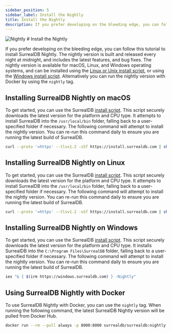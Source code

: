 ```yaml
---
sidebar_position: 5
sidebar_label: Install the Nightly
title: Install the Nightly
description: If you prefer developing on the bleeding edge, you can follow this tutorial to install SurrealDB Nightly. The nightly version is built and released every night at midnight.
---
```



<div class="flag-title">
	<Image
		alt="Nightly"
		width={42}
		height={42}
		src={{
			light: LightLogo,
			dark: DarkLogo,
		}}
	/>
	# Install the Nightly
</div>

If you prefer developing on the bleeding edge, you can follow this tutorial to install SurrealDB Nightly. The nightly version is built and released every night at midnight, and includes the latest features, and bug fixes. The nightly version is available for macOS, Linux, and Windows operating systems, and can be installed using the [Linux or Unix install script](https://github.com/surrealdb/install.surrealdb.com), or using the [Windows install script](https://github.com/surrealdb/windows.surrealdb.com). Alternatively you can run the nightly version with Docker by using the `nightly` tag.

## Installing SurrealDB Nightly on macOS

To get started, you can use the SurrealDB [install script](https://github.com/surrealdb/install.surrealdb.com). This script securely downloads the latest version for the platform and CPU type. It attempts to install SurrealDB into the `/usr/local/bin` folder, falling back to a user-specified folder if necessary. The following command will attempt to install the nightly version. You can re-run this command daily to ensure you are running the latest build of SurrealDB.

```bash
curl --proto '=https' --tlsv1.2 -sSf https://install.surrealdb.com | sh -s -- --nightly
```

## Installing SurrealDB Nightly on Linux

To get started, you can use the SurrealDB [install script](https://github.com/surrealdb/install.surrealdb.com). This script securely downloads the latest version for the platform and CPU type. It attempts to install SurrealDB into the `/usr/local/bin` folder, falling back to a user-specified folder if necessary. The following command will attempt to install the nightly version. You can re-run this command daily to ensure you are running the latest build of SurrealDB.

```bash
curl --proto '=https' --tlsv1.2 -sSf https://install.surrealdb.com | sh -s -- --nightly
```

## Installing SurrealDB Nightly on Windows

To get started, you can use the SurrealDB [install script](https://github.com/surrealdb/install.surrealdb.com). This script securely downloads the latest version for the platform and CPU type. It installs SurrealDB into the `C:\Program Files\SurrealDB` folder, falling back to a user-specified folder if necessary. The following command will attempt to install the nightly version. You can re-run this command daily to ensure you are running the latest build of SurrealDB.

```bash
iex "& { $(irm https://windows.surrealdb.com) } -Nightly"
```

## Using SurrealDB Nightly with Docker

To use SurrealDB Nightly with Docker, you can use the `nightly` tag. When running the following command, the latest SurrealDB Nightly version will be pulled from Docker Hub.

```bash
docker run --rm --pull always -p 8000:8000 surrealdb/surrealdb:nightly start
```
